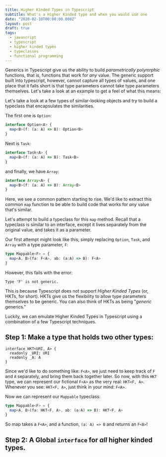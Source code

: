 ```yaml
---
title: Higher Kinded Types in Typescript
subtitle: What's a Higher Kinded type and when you would use one
date: "2020-02-10T00:00:00.000Z"
layout: post
draft: true
tags:
  - javascript
  - typescript
  - higher kinded types
  - typeclasses
  - functional programming
---
```


Generics in Typescript give us the ability to build _parametrically polymrphic_ functions, that is, functions that work for _any_ value. The generic support built into typescript, however, cannot capture all types of values, and one place that it falls short is that type parameters cannot take type parameters themselves. Let's take a look at an example to get a feel of what this means:

Let's take a look at a few types of similar-looking objects and try to build a typeclass that encapsulates the similarities.

The first one is `Option`:
```ts
interface Option<A> {
  map<B>(f: (a: A) => B): Option<B>
}
```

Next is `Task`:
```ts
interface Task<A> {
  map<B>(f: (a: A) => B): Task<B>
}
```

and finally, we have `Array`:
```ts
interface Array<A> {
  map<B>(f: (a: A) => B): Array<B>
}
```

Here, we see a common pattern starting to rise. We'd like to extract this common `map` function to be able to build code that works for _any_ value that's similar.

Let's attempt to build a typeclass for this `map` method. Recall that a typeclass is similar to an interface, except it lives separately from the original value, and takes it as a parameter.

Our first attempt might look like this, simply replacing `Option`, `Task`, and `Array` with a type parameter, `F`:
```ts
type Mappable<F> = {
  map<A, B>(fa: F<A>, ab: (a:A) => B): F<A>
}
```

However, this fails with the error:

```
Type 'F' is not generic.
```

This is because Typescript does not support _Higher Kinded Types_ (or, HKTs, for short). HKTs give us the flexibility to allow type parameters themselves to be generic. You can also think of HKTs as being "_generic_ generics."

Luckily, we can emulate Higher Kinded Types in Typescript using a combination of a few Typescript techniques.

## Step 1: Make a type that holds two other types:

```
interface HKT<URI, A> {
  readonly _URI: URI
  readonly _A: A
}
```

Since we'd like to do something like: `F<A>`, we just need to keep track of `F` and `A` separately, and bring them back together later. So now, with this `HKT` type, we can represent our fictional `F<A>` as the very real: `HKT<F, A>`. Whenever you see: `HKT<F, A>`, just think in your mind: `F<A>`.

Now we can represent our `Mappable` typeclass:
```ts
type Mappable<F> = {
  map<A, B>(fa: HKT<F, A>, ab: (a:A) => B): HKT<F, A>
}
```

So map takes a `F<A>`, and a function, `(a: A) => B` and returns an `F<B>`!

## Step 2: A Global `interface` for _all_ higher kinded types.

